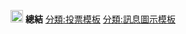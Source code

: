 [[File:All vote.png|20px|alt=|link=]] '''總結'''<noinclude>{{Documentation|Template:總結/doc}}
[[分類:投票模板]]
[[分類:訊息圖示模板]]
</noinclude>